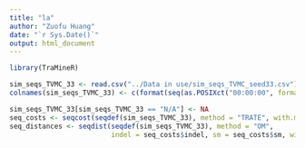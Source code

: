 ```yaml
---
title: "la"
author: "Zuofu Huang"
date: "`r Sys.Date()`"
output: html_document
---
```

```r
library(TraMineR)

sim_seqs_TVMC_33 <- read.csv("../Data in use/sim_seqs_TVMC_seed33.csv")[,-1]
colnames(sim_seqs_TVMC_33) <- c(format(seq(as.POSIXct("00:00:00", format = "%T"), as.POSIXct("23:59:00", format = "%T"), by = "1 min"), "%H:%M"))

sim_seqs_TVMC_33[sim_seqs_TVMC_33 == "N/A"] <- NA
seq_costs <- seqcost(seqdef(sim_seqs_TVMC_33), method = "TRATE", with.missing = TRUE)
seq_distances <- seqdist(seqdef(sim_seqs_TVMC_33), method = "OM", 
                         indel = seq_costs$indel, sm = seq_costs$sm, with.missing = TRUE)
```

